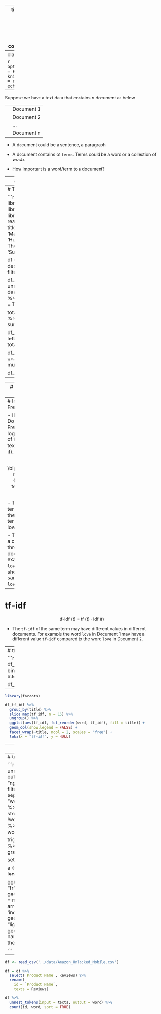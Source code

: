 
---
title: "Analyzing frequency: tf-idf"
output:
  xaringan::moon_reader:
    lib_dir: libs
    nature:
      highlightStyle: github
      highlightLines: true
      countIncrementalSlides: false
      
   

---
class: inverse, middle, center

```r
options(htmltools.dir.version = FALSE)
knitr::opts_chunk$set(message = FALSE, warning = FALSE, echo = FALSE)
```

---
Suppose we have a text data that contains $n$ document as below. 

|   |            |
|---|------------|
|   | Document 1 |
|   | Document 2 |
|   | ...        |
|   | Document n |

- A document could be a sentence, a paragraph 

- A document contains of `terms`.  Terms could be a word or a collection of words

- How important is a word/term to a document?

---
# Term frequency (tf)

- The more often the words show up the more important it is

- We could use `Term Frequency`   

- TF (Term Frequency) = (Number of times term `t` appears in a document) / (Total number of terms in the document).

- Please notice that the same word/term may have different `tf` in a different document

- For example: the word `love` in document 1 may have different `tf` when compared with that of document 2. 

---
# Term frequency (tf)

```r
library(tidyverse)
library(tidytext)
library(knitr)
library(kableExtra)
df <- read_csv('netflix_titles.csv')
titles = c('Spider-Man 3', 'Marvel Anime: Wolverine', 'House of Cards', 'Batman: The Killing Joke', 'Superman Returns')

df = df %>% 
  select(title, description) %>% 
  filter(title %in% titles)


df_words = df %>% 
  unnest_tokens(input = description, output = word) %>% 
  count(title, word, sort = TRUE)



total_words <- df_words %>% 
  group_by(title) %>% 
  summarize(total = sum(n))

df_words <- left_join(df_words, total_words)

df_tf = df_words %>% 
  group_by(title) %>% 
  mutate(tf = n/total)

df_tf
```

---



---
# Issues with Term frequency (tf)

- Sometimes: Rare terms are more informative than frequent terms

    - Example: “the”, “is”, “of”...

- We should remove some words such as “the”, “is”, “of” if we use `tf` as a measure of importance

- Or we could create a `weight` for a term so that the rare words would have higher weights.

- Inverse Document Frequency (idf) is such a weight


---
# Inverse Document Frequency (idf)

- IDF (Inverse Document Frequency) = log_e(Total number of texts / Number of texts with term `t` in it).

$$idf(t) = \ln \bigg(\frac{\text{Total number of texts}}{\text{Number of texts with term t in it}} \bigg)$$

- The idf of a rare term is high, whereas the idf of a frequent term is likely to be low

- The `idf` of a term is a constant throughout the document.  For example the word `love` in Document 1 should have the same `idf` as the word `love` in Document 2. 

---
# tf-idf


$$\text{tf-idf }(t) = \text{tf }(t) \cdot \text{idf }(t) $$

- The `tf-idf` of the same term may have different values in different documents.  For example the word `love` in Document 1 may have a different value `tf-idf` compared to the word `love` in Document 2. 

---
# tf-idf

```r
df_tf_idf <- df_words %>%
  bind_tf_idf(word, title, n)

df_tf_idf
```

---

```r
library(forcats)

df_tf_idf %>%
  group_by(title) %>%
  slice_max(tf_idf, n = 15) %>%
  ungroup() %>%
  ggplot(aes(tf_idf, fct_reorder(word, tf_idf), fill = title)) +
  geom_col(show.legend = FALSE) +
  facet_wrap(~title, ncol = 2, scales = "free") +
  labs(x = "tf-idf", y = NULL)
```

---
# bigram

```r
library(tidyr)
df <- read_csv('../data/amazon_reviews.csv')

df = df %>% 
  select(name, reviews.text) %>% 
  filter(name=='Fire Tablet, 7 Display, Wi-Fi, 8 GB - Includes Special Offers, Magenta') %>% 
  rename(texts = reviews.text)

df_bigrams <- df %>%
  unnest_tokens(input = texts, output = bigram, token = "ngrams", n = 2) %>% 
  filter(!is.na(bigram))


df_bigrams %>%
  count(bigram, sort = TRUE)

bigrams_separated <- df_bigrams %>%
    separate(bigram, c("word1", "word2"), sep = " ")

bigrams_filtered <- bigrams_separated %>%
    filter(!word1 %in% stop_words$word) %>%
    filter(!word2 %in% stop_words$word)

# new bigram counts:
bigram_counts <- bigrams_filtered %>% 
    count(word1, word2, sort = TRUE)

library(igraph)
bigram_graph <- bigram_counts %>%
  filter(n > 50) %>%
  graph_from_data_frame()



library(ggraph)
set.seed(2024)

a <- grid::arrow(type = "closed", length = unit(.15, "inches"))

ggraph(bigram_graph, layout = "fr") +
  geom_edge_link(aes(edge_alpha = n), show.legend = FALSE,
                 arrow = a, end_cap = circle(.07, 'inches')) +
  geom_node_point(color = "lightblue", size = 5) +
  geom_node_text(aes(label = name), vjust = 1, hjust = 1) +
  theme_void()
```




---
# trigram


```r

trigram_counts = df %>%
  unnest_tokens(input = texts, output = trigram, token = "ngrams", n = 3) %>%
  filter(!is.na(trigram)) %>%
  separate(trigram, c("word1", "word2", "word3"), sep = " ") %>%
  filter(!word1 %in% stop_words$word,
         !word2 %in% stop_words$word,
         !word3 %in% stop_words$word) %>%
  count(word1, word2, word3, sort = TRUE)


trigram_graph <- trigram_counts %>%
  filter(n > 10) %>%
  graph_from_data_frame()

set.seed(2020)

a <- grid::arrow(type = "closed", length = unit(.15, "inches"))

ggraph(trigram_graph, layout = "fr") +
  geom_edge_link(aes(edge_alpha = n), show.legend = FALSE,
                 arrow = a, end_cap = circle(.07, 'inches')) +
  geom_node_point(color = "lightblue", size = 5) +
  geom_node_text(aes(label = name), vjust = 1, hjust = 1) +
  theme_void()

```










---

```r
df <- read_csv('../data/Amazon_Unlocked_Mobile.csv')

df = df %>% 
  select(`Product Name`, Reviews) %>% 
  rename(
    id = `Product Name`,
    texts = Reviews)

df %>% 
  unnest_tokens(input = texts, output = word) %>% 
  count(id, word, sort = TRUE)
```

